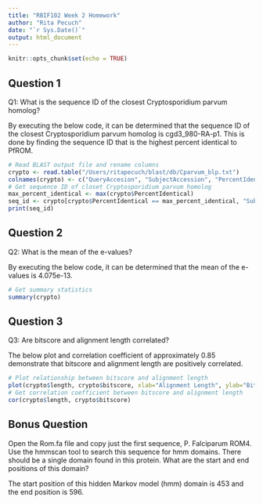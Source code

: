 ```yaml
---
title: "RBIF102 Week 2 Homework"
author: "Rita Pecuch"
date: "`r Sys.Date()`"
output: html_document
---
```


```r
knitr::opts_chunk$set(echo = TRUE)
```

## Question 1

Q1: What is the sequence ID of the closest Cryptosporidium parvum homolog?

By executing the below code, it can be determined that the sequence ID of the closest Cryptosporidium parvum homolog is cgd3_980-RA-p1. This is done by finding the sequence ID that is the highest percent identical to PfROM.

```r
# Read BLAST output file and rename columns
crypto <- read.table("/Users/ritapecuch/blast/db/Cparvum_blp.txt")
colnames(crypto) <- c("QueryAccesion", "SubjectAccession", "PercentIdentical", "length", "mismatch", "gapopen" , "Qstart", "Qend", "Sstart", "Send", "evalue", "bitscore")
# Get sequence ID of closet Cryptosporidium parvum homolog
max_percent_identical <- max(crypto$PercentIdentical)
seq_id <- crypto[crypto$PercentIdentical == max_percent_identical, "SubjectAccession"]
print(seq_id)
```

## Question 2

Q2: What is the mean of the e-values?

By executing the below code, it can be determined that the mean of the e-values is 4.075e-13.

``` r
# Get summary statistics 
summary(crypto)
```

## Question 3

Q3: Are bitscore and alignment length correlated?

The below plot and correlation coefficient of approximately 0.85 demonstrate that bitscore and alignment length are positively correlated.

```r
# Plot relationship between bitscore and alignment length
plot(crypto$length, crypto$bitscore, xlab="Alignment Length", ylab="Bitscore")
# Get correlation coefficient between bitscore and alignment length
cor(crypto$length, crypto$bitscore)
```

## Bonus Question

Open the Rom.fa file and copy just the first sequence, P. Falciparum ROM4. Use the hmmscan tool to search this sequence for hmm domains. There should be a single domain found in this protein. What are the start and end positions of this domain?

The start position of this hidden Markov model (hmm) domain is 453 and the end position is 596.
